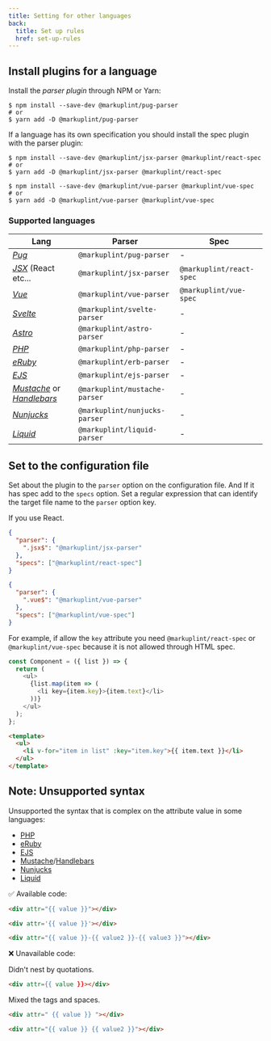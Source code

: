 ```yaml
---
title: Setting for other languages
back:
  title: Set up rules
  href: set-up-rules
---
```


## Install plugins for a language

Install the _parser plugin_ through NPM or Yarn:

```
$ npm install --save-dev @markuplint/pug-parser
# or
$ yarn add -D @markuplint/pug-parser
```

If a language has its own specification you should install the spec plugin with the parser plugin:

```
$ npm install --save-dev @markuplint/jsx-parser @markuplint/react-spec
# or
$ yarn add -D @markuplint/jsx-parser @markuplint/react-spec
```

```
$ npm install --save-dev @markuplint/vue-parser @markuplint/vue-spec
# or
$ yarn add -D @markuplint/vue-parser @markuplint/vue-spec
```

### Supported languages

| Lang                                                                                   | Parser                        | Spec                     |
| -------------------------------------------------------------------------------------- | ----------------------------- | ------------------------ |
| [_Pug_](https://pugjs.org/)                                                            | `@markuplint/pug-parser`      | -                        |
| [_JSX_](https://reactjs.org/docs/introducing-jsx.html) (React etc...                   | `@markuplint/jsx-parser`      | `@markuplint/react-spec` |
| [_Vue_](https://vuejs.org/)                                                            | `@markuplint/vue-parser`      | `@markuplint/vue-spec`   |
| [_Svelte_](https://svelte.dev/)                                                        | `@markuplint/svelte-parser`   | -                        |
| [_Astro_](https://astro.build/)                                                        | `@markuplint/astro-parser`    | -                        |
| [_PHP_](https://www.php.net/)                                                          | `@markuplint/php-parser`      | -                        |
| [_eRuby_](https://docs.ruby-lang.org/ja/latest/class/ERB.html)                         | `@markuplint/erb-parser`      | -                        |
| [_EJS_](https://ejs.co/)                                                               | `@markuplint/ejs-parser`      | -                        |
| [_Mustache_](https://mustache.github.io/) or [_Handlebars_](https://handlebarsjs.com/) | `@markuplint/mustache-parser` | -                        |
| [_Nunjucks_](https://mozilla.github.io/nunjucks/)                                      | `@markuplint/nunjucks-parser` | -                        |
| [_Liquid_](https://liquidjs.com/)                                                      | `@markuplint/liquid-parser`   | -                        |

## Set to the configuration file

Set about the plugin to the `parser` option on the configuration file.
And If it has spec add to the `specs` option.
Set a regular expression that can identify the target file name to the `parser` option key.

If you use React.

```json
{
  "parser": {
    ".jsx$": "@markuplint/jsx-parser"
  },
  "specs": ["@markuplint/react-spec"]
}
```

```json
{
  "parser": {
    ".vue$": "@markuplint/vue-parser"
  },
  "specs": ["@markuplint/vue-spec"]
}
```

For example, if allow the `key` attribute you need `@markuplint/react-spec` or `@markuplint/vue-spec` because it is not allowed through HTML spec.

```js
const Component = ({ list }) => {
  return (
    <ul>
      {list.map(item => (
        <li key={item.key}>{item.text}</li>
      ))}
    </ul>
  );
};
```

```html
<template>
  <ul>
    <li v-for="item in list" :key="item.key">{{ item.text }}</li>
  </ul>
</template>
```

## Note: Unsupported syntax

Unsupported the syntax that is complex on the attribute value in some languages:

- [PHP](https://www.php.net/)
- [eRuby](https://docs.ruby-lang.org/ja/latest/class/ERB.html)
- [EJS](https://ejs.co/)
- [Mustache](https://mustache.github.io/)/[Handlebars](https://handlebarsjs.com/)
- [Nunjucks](https://mozilla.github.io/nunjucks/)
- [Liquid](https://liquidjs.com/)

✅ Available code:

```html
<div attr="{{ value }}"></div>
```

<!-- prettier-ignore-start -->
```html
<div attr='{{ value }}'></div>
```
<!-- prettier-ignore-end -->

```html
<div attr="{{ value }}-{{ value2 }}-{{ value3 }}"></div>
```

❌ Unavailable code:

Didn't nest by quotations.

<!-- prettier-ignore-start -->
```html
<div attr={{ value }}></div>
```
<!-- prettier-ignore-end -->

Mixed the tags and spaces.

```html
<div attr=" {{ value }} "></div>
```

```html
<div attr="{{ value }} {{ value2 }}"></div>
```
